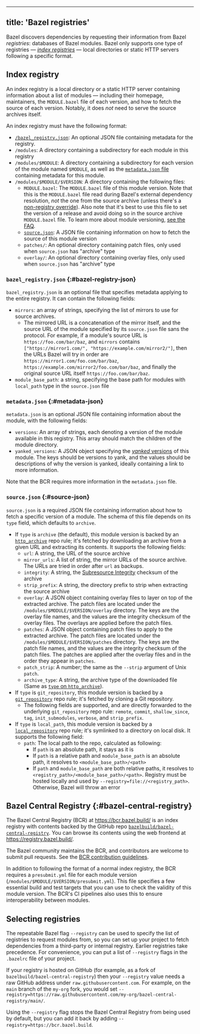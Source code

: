 
---
title: 'Bazel registries'
---



Bazel discovers dependencies by requesting their information from Bazel
*registries*: databases of Bazel modules. Bazel only supports one type of
registries — [*index registries*](#index_registry) — local directories or static
HTTP servers following a specific format.

## Index registry

An index registry is a local directory or a static HTTP server containing
information about a list of modules — including their homepage, maintainers, the
`MODULE.bazel` file of each version, and how to fetch the source of each
version. Notably, it does *not* need to serve the source archives itself.

An index registry must have the following format:

*   [`/bazel_registry.json`](#bazel-registry-json): An optional JSON file
    containing metadata for the registry.
*   `/modules`: A directory containing a subdirectory for each module in this
    registry
*   `/modules/$MODULE`: A directory containing a subdirectory for each version
    of the module named `$MODULE`, as well as the [`metadata.json`
    file](#metadata-json) containing metadata for this module.
*   `/modules/$MODULE/$VERSION`: A directory containing the following files:
    *   `MODULE.bazel`: The `MODULE.bazel` file of this module version. Note
        that this is the `MODULE.bazel` file read during Bazel's external
        dependency resolution, _not_ the one from the source archive (unless
        there's a [non-registry
        override](/external/module#non-registry_overrides)). Also note that it's
        best to use this file to set the version of a release and avoid doing so
        in the source archive `MODULE.bazel` file. To learn more about module
        versioning, [see the FAQ](faq.md#module-versioning-best-practices).
    *   [`source.json`](#source-json): A JSON file containing information on how
        to fetch the source of this module version
    *   `patches/`: An optional directory containing patch files, only used when
        `source.json` has "archive" type
    *   `overlay/`: An optional directory containing overlay files, only used
        when `source.json` has "archive" type

### `bazel_registry.json` {:#bazel-registry-json}

`bazel_registry.json` is an optional file that specifies metadata applying to
the entire registry. It can contain the following fields:

*   `mirrors`: an array of strings, specifying the list of mirrors to use for
    source archives.
    *   The mirrored URL is a concatenation of the mirror itself, and the
        source URL of the module specified by its `source.json` file sans the
        protocol. For example, if a module's source URL is
        `https://foo.com/bar/baz`, and `mirrors` contains
        `["https://mirror1.com/", "https://example.com/mirror2/"]`, then the
        URLs Bazel will try in order are `https://mirror1.com/foo.com/bar/baz`,
        `https://example.com/mirror2/foo.com/bar/baz`, and finally the original
        source URL itself `https://foo.com/bar/baz`.
*   `module_base_path`: a string, specifying the base path for modules with
    `local_path` type in the `source.json` file

### `metadata.json` {:#metadata-json}

`metadata.json` is an optional JSON file containing information about the
module, with the following fields:

*   `versions`: An array of strings, each denoting a version of the module
    available in this registry. This array should match the children of the
    module directory.
*   `yanked_versions`: A JSON object specifying the [*yanked*
    versions](/external/module#yanked_versions) of this module. The keys
    should be versions to yank, and the values should be descriptions of
    why the version is yanked, ideally containing a link to more
    information.

Note that the BCR requires more information in the `metadata.json` file.

### `source.json` {:#source-json}

`source.json` is a required JSON file containing information about how to fetch
a specific version of a module. The schema of this file depends on its `type`
field, which defaults to `archive`.

*   If `type` is `archive` (the default), this module version is backed by an
    [`http_archive`](/rules/lib/repo/http#http_archive) repo rule; it's fetched
    by downloading an archive from a given URL and extracting its contents. It
    supports the following fields:
    *   `url`: A string, the URL of the source archive
    *   `mirror_urls`: A list of string, the mirror URLs of the source archive.
        The URLs are tried in order after `url` as backups.
    *   `integrity`: A string, the [Subresource
        Integrity][subresource-integrity] checksum of the archive
    *   `strip_prefix`: A string, the directory prefix to strip when extracting
        the source archive
    *   `overlay`: A JSON object containing overlay files to layer on top of the
        extracted archive. The patch files are located under the
        `/modules/$MODULE/$VERSION/overlay` directory. The keys are the
        overlay file names, and the values are the integrity checksum of
        the overlay files. The overlays are applied before the patch files.
    *   `patches`: A JSON object containing patch files to apply to the
        extracted archive. The patch files are located under the
        `/modules/$MODULE/$VERSION/patches` directory. The keys are the
        patch file names, and the values are the integrity checksum of
        the patch files. The patches are applied after the overlay files and in
        the order they appear in `patches`.
    *   `patch_strip`: A number; the same as the `--strip` argument of Unix
        `patch`.
    *   `archive_type`: A string, the archive type of the downloaded file (Same
        as [`type` on `http_archive`](/rules/lib/repo/http#http_archive-type)).
*   If `type` is `git_repository`, this module version is backed by a
    [`git_repository`](/rules/lib/repo/git#git_repository) repo rule; it's
    fetched by cloning a Git repository.
    *   The following fields are supported, and are directly forwarded to the
        underlying `git_repository` repo rule: `remote`, `commit`,
        `shallow_since`, `tag`, `init_submodules`, `verbose`, and
        `strip_prefix`.
*   If `type` is `local_path`, this module version is backed by a
    [`local_repository`](/rules/lib/repo/local#local_repository) repo rule;
    it's symlinked to a directory on local disk. It supports the following
    field:
    *   `path`: The local path to the repo, calculated as following:
        *   If `path` is an absolute path, it stays as it is
        *   If `path` is a relative path and `module_base_path` is an
            absolute path, it resolves to `<module_base_path>/<path>`
        *   If `path` and `module_base_path` are both relative paths, it
            resolves to `<registry_path>/<module_base_path>/<path>`.
            Registry must be hosted locally and used by
            `--registry=file://<registry_path>`. Otherwise, Bazel will
            throw an error

## Bazel Central Registry {:#bazel-central-registry}

The Bazel Central Registry (BCR) at <https://bcr.bazel.build/> is an index
registry with contents backed by the GitHub repo
[`bazelbuild/bazel-central-registry`][bcr-repo]. You can browse its contents
using the web frontend at <https://registry.bazel.build/>.

The Bazel community maintains the BCR, and contributors are welcome to submit
pull requests. See the [BCR contribution
guidelines][bcr-contribution-guidelines].

In addition to following the format of a normal index registry, the BCR requires
a `presubmit.yml` file for each module version
(`/modules/$MODULE/$VERSION/presubmit.yml`). This file specifies a few essential
build and test targets that you can use to check the validity of this module
version. The BCR's CI pipelines also uses this to ensure interoperability
between modules.

## Selecting registries

The repeatable Bazel flag `--registry` can be used to specify the list of
registries to request modules from, so you can set up your project to fetch
dependencies from a third-party or internal registry. Earlier registries take
precedence. For convenience, you can put a list of `--registry` flags in the
`.bazelrc` file of your project.

If your registry is hosted on GitHub (for example, as a fork of
`bazelbuild/bazel-central-registry`) then your `--registry` value needs a raw
GitHub address under `raw.githubusercontent.com`. For example, on the `main`
branch of the `my-org` fork, you would set
`--registry=https://raw.githubusercontent.com/my-org/bazel-central-registry/main/`.

Using the `--registry` flag stops the Bazel Central Registry from being used by
default, but you can add it back by adding `--registry=https://bcr.bazel.build`.

[bcr-contribution-guidelines]: https://github.com/bazelbuild/bazel-central-registry/blob/main/docs/README.md
[bcr-repo]: https://github.com/bazelbuild/bazel-central-registry
[subresource-integrity]: https://w3c.github.io/webappsec-subresource-integrity/#integrity-metadata-description
